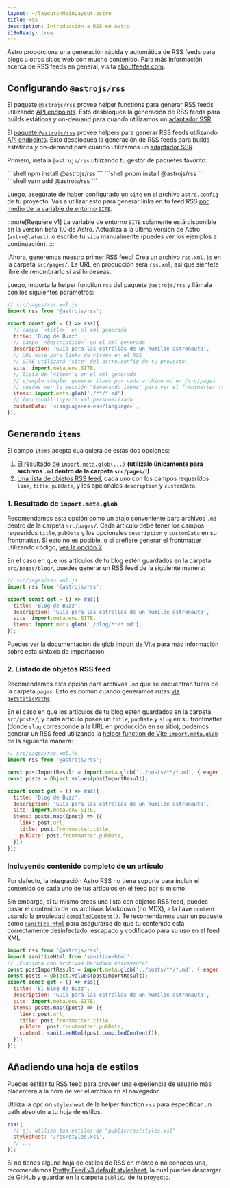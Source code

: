 ```yaml
---
layout: ~/layouts/MainLayout.astro
title: RSS
description: Introducción a RSS en Astro
i18nReady: true
---
```



Astro proporciona una generación rápida y automática de RSS feeds para blogs u otros sitios web con mucho contenido. Para más información acerca de RSS feeds en general, visita [aboutfeeds.com](https://aboutfeeds.com/).

## Configurando `@astrojs/rss`

El paquete `@astrojs/rss` provee helper functions para generar RSS feeds utilizando [API endpoints](/es/core-concepts/endpoints/#endpoints-de-archivos-estáticos). Esto desbloquea la generación de RSS feeds para builds estáticos _y_ on-demand para cuando utilizamos un [adaptador SSR](/es/guides/server-side-rendering/#añadiendo-un-adaptador).

El [paquete `@astrojs/rss`](https://github.com/withastro/astro/tree/main/packages/astro-rss) provee helpers para generar RSS feeds utilizando [API endpoints](/es/core-concepts/endpoints/#endpoints-de-archivos-estáticos). Esto desbloquea la generación de RSS feeds para builds estáticos _y_ on-demand para cuando utilizamos un [adaptador SSR](/es/guides/server-side-rendering/#añadiendo-un-adaptador).

Primero, instala `@astrojs/rss` utilizando tu gestor de paquetes favorito:

<PackageManagerTabs>
  <Fragment slot="npm">
  ```shell
  npm install @astrojs/rss
  ```
  </Fragment>
  <Fragment slot="pnpm">
  ```shell
  pnpm install @astrojs/rss
  ```
  </Fragment>
  <Fragment slot="yarn">
  ```shell
  yarn add @astrojs/rss
  ```
  </Fragment>
</PackageManagerTabs>

Luego, asegúrate de haber [configurado un `site`](/es/reference/configuration-reference/#site) en el archivo `astro.config` de tu proyecto. Vas a utilizar esto para generar links en tu feed RSS [por medio de la variable de entorno `SITE`](/es/guides/environment-variables/#variables-de-entorno-predeterminadas).

:::note[Requiere v1]
La variable de entorno `SITE` solamente está disponible en la versión beta 1.0 de Astro. Actualiza a la última versión de Astro (`astro@latest`), o escribe tu `site` manualmente (puedes ver los ejemplos a continuación).
:::

¡Ahora, generemos nuestro primer RSS feed! Crea un archivo `rss.xml.js` en la carpeta `src/pages/`. La URL en producción será `rss.xml`, así que siéntete libre de renombrarlo si así lo deseas.

Luego, importa la helper function `rss` del paquete `@astrojs/rss` y llámala con los siguientes parámetros:

```js
// src/pages/rss.xml.js
import rss from '@astrojs/rss';

export const get = () => rss({
  // campo `<title>` en el xml generado
  title: 'Blog de Buzz',
  // campo `<description>` en el xml generado
  description: 'Guía para las estrellas de un humilde astronauta',
  // URL base para links de <item> en el RSS
  // SITE utilizará "site" del astro.config de tu proyecto.
  site: import.meta.env.SITE,
  // lista de `<item>`s en el xml generado
  // ejemplo simple: generar items por cada archivo md en /src/pages
  // puedes ver la sección "Generando items" para ver el frontmatter requerido y casos de uso avanzados
  items: import.meta.glob('./**/*.md'),
  // (opcional) inyecta xml personalizado
  customData: `<language>es-es</language>`,
});
```

## Generando `items`

El campo `items` acepta cualquiera de estas dos opciones:

1. [El resultado de `import.meta.glob(...)`](#1-resultado-de-importmetaglob) **(utilízalo únicamente para archivos `.md` dentro de la carpeta `src/pages/`!)**
2. [Una lista de objetos RSS feed](#2-listado-de-objetos-rss-feed), cada uno con los campos requeridos `link`, `title`, `pubDate`, y los opcionales `description` y `customData`.

### 1. Resultado de `import.meta.glob`

Recomendamos esta opción como un atajo conveniente para archivos `.md` dentro de la carpeta `src/pages/`. Cada artículo debe tener los campos requeridos `title`, `pubDate` y los opcionales `description` y `customData` en su frontmatter. Si esto no es posible, o si prefiere generar el frontmatter utilizando código, [vea la opción 2](#2-listado-de-objetos-rss-feed).

En el caso en que los artículos de tu blog estén guardados en la carpeta `src/pages/blog/`, puedes generar un RSS feed de la siguiente manera:

```js
// src/pages/rss.xml.js
import rss from '@astrojs/rss';

export const get = () => rss({
  title: 'Blog de Buzz',
  description: 'Guía para las estrellas de un humilde astronauta',
  site: import.meta.env.SITE,
  items: import.meta.glob('./blog/**/*.md'),
});
```

Puedes ver la [documentación de glob import de Vite](https://vitejs.dev/guide/features.html#glob-import) para más información sobre esta sintaxis de importación.

### 2. Listado de objetos RSS feed

Recomendamos esta opción para archivos `.md` que se encuentran fuera de la carpeta `pages`. Esto es común cuando generamos rutas [vía `getStaticPaths`](/es/reference/api-reference/#getstaticpaths).

En el caso en que los artículos de tu blog estén guardados en la carpeta `src/posts/`, y cada artículo posea un `title`, `pubDate` y `slug` en su frontmatter (donde `slug` corresponde a la URL en producción en su sitio), podemos generar un RSS feed utilizando la [helper function de Vite `import.meta.glob`](https://vitejs.dev/guide/features.html#glob-import) de la siguiente manera:

```js
// src/pages/rss.xml.js
import rss from '@astrojs/rss';

const postImportResult = import.meta.glob('../posts/**/*.md', { eager: true });
const posts = Object.values(postImportResult);

export const get = () => rss({
  title: 'Blog de Buzz',
  description: 'Guía para las estrellas de un humilde astronauta',
  site: import.meta.env.SITE,
  items: posts.map((post) => ({
    link: post.url,
    title: post.frontmatter.title,
    pubDate: post.frontmatter.pubDate,
  }))
});
```

### Incluyendo contenido completo de un artículo

<Since v="1.6.14" />

Por defecto, la integración Astro RSS no tiene soporte para incluir el contenido de cada uno de tus artículos en el feed por si mismo.

Sin embargo, si tu mismo creas una lista con objetos RSS feed, puedes pasar el contenido de los archivos Markdown (no MDX), a la llave `content` usando la propiedad [`compiledContent()`](/es/guides/markdown-content/#propiedades-exportadas). Te recomendamos usar un paquete como [`sanitize-html`](https://www.npmjs.com/package/sanitize-html) para asegurarse de que tu contenido está correctamente desinfectado, escapado y codificado para su uso en el feed XML.

```js ins={2, 16} title={src/pages/rss.xml.js}
import rss from '@astrojs/rss';
import sanitizeHtml from 'sanitize-html';
// ¡Funciona con archivos Markdown únicamente!
const postImportResult = import.meta.glob('../posts/**/*.md', { eager: true });
const posts = Object.values(postImportResult);
export const get = () => rss({
  title: 'El Blog de Buzz',
  description: 'Guía para las estrellas de un humilde astronauta',
  site: import.meta.env.SITE,
  items: posts.map((post) => ({
    link: post.url,
    title: post.frontmatter.title,
    pubDate: post.frontmatter.pubDate,
    content: sanitizeHtml(post.compiledContent()),
  }))
});
```

## Añadiendo una hoja de estilos

Puedes estilar tu RSS feed para proveer una experiencia de usuario más placentera a la hora de ver el archivo en el navegador.

Utiliza la opción `stylesheet` de la helper function `rss` para especificar un path absoluto a tu hoja de estilos.

```js
rss({
  // ej. utiliza tus estilos de "public/rss/styles.xsl"
  stylesheet: '/rss/styles.xsl',
  // ...
});
```

Si no tienes alguna hoja de estilos de RSS en mente o no conoces una, recomendamos [Pretty Feed v3 default stylesheet](https://github.com/genmon/aboutfeeds/blob/main/tools/pretty-feed-v3.xsl), la cual puedes descargar de GitHub y guardar en la carpeta `public/` de tu proyecto.
